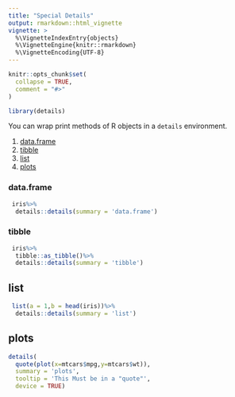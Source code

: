 ```yaml
---
title: "Special Details"
output: rmarkdown::html_vignette
vignette: >
  %\VignetteIndexEntry{objects}
  %\VignetteEngine{knitr::rmarkdown}
  %\VignetteEncoding{UTF-8}
---
```


```r
knitr::opts_chunk$set(
  collapse = TRUE,
  comment = "#>"
)
```

```r
library(details)
```

You can wrap print methods of R objects in a `details` environment.

  1. [data.frame](#data.frame)
  1. [tibble](#tibble)
  1. [list](#list)
  1. [plots](#plots)
  
### data.frame

```r
 iris%>%
  details::details(summary = 'data.frame')
```

### tibble

```r
 iris%>%
  tibble::as_tibble()%>%
  details::details(summary = 'tibble')
```

## list

```r
 list(a = 1,b = head(iris))%>%
  details::details(summary = 'list')
```

## plots

```r

details(
  quote(plot(x=mtcars$mpg,y=mtcars$wt)),
  summary = 'plots',
  tooltip = 'This Must be in a "quote"',
  device = TRUE)

```
